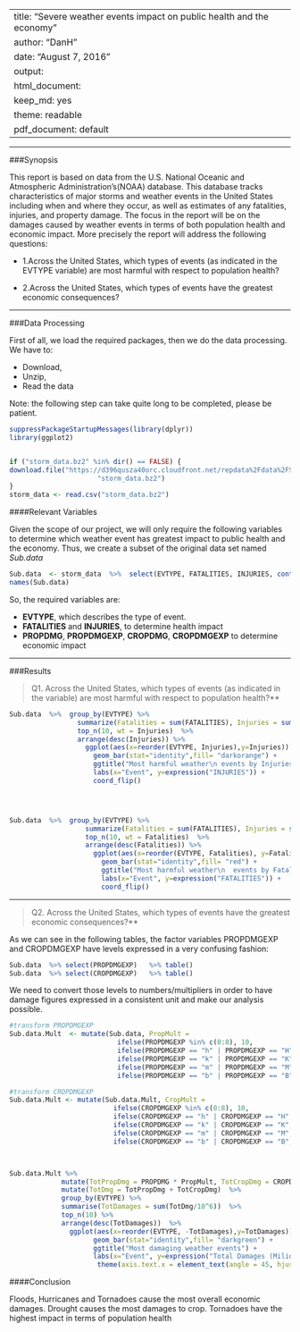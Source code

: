 
---
title: "Severe weather events impact on public health and the economy"
author: "DanH"
date: "August 7, 2016"
output:
  html_document:
    keep_md: yes
    theme: readable
  pdf_document: default
---

---

###Synopsis

This report is based on data from the U.S. National Oceanic and Atmospheric Administration's(NOAA) database. 
This database tracks characteristics of major storms and weather events in the United States including when 
and where they occur, as well as estimates of any fatalities, injuries, and property damage. The focus in the 
report will be on the damages caused by weather events in terms of both population health and economic impact.
More precisely the report will address the following questions:

* 1.Across the United States, which types of events (as indicated in the EVTYPE variable) are most harmful 
with respect to population health?

* 2.Across the United States, which types of events have the greatest economic consequences?


---

###Data Processing

First of all, we load the required packages, then we do the data processing. We have to:

* Download,
* Unzip,
* Read the data 


Note: the following step can take quite long to be completed, please be patient.

```r
suppressPackageStartupMessages(library(dplyr))   
library(ggplot2)


if ("storm_data.bz2" %in% dir() == FALSE) {
download.file("https://d396qusza40orc.cloudfront.net/repdata%2Fdata%2FStormData.csv.bz2",destfile = 
                      "storm_data.bz2")
}
storm_data <- read.csv("storm_data.bz2")
```


####Relevant Variables

Given the scope of our project, we will only require the following variables to determine which weather event has greatest impact to public health and the economy. Thus, we create a subset of the original data set named _Sub.data_

```r
Sub.data  <- storm_data  %>%  select(EVTYPE, FATALITIES, INJURIES, contains("DMG"))
names(Sub.data)
```


So, the required variables are:

* **EVTYPE**, which describes the type of event. 
* **FATALITIES** and **INJURIES**, to determine health impact
* **PROPDMG**, **PROPDMGEXP**, **CROPDMG**, **CROPDMGEXP**   to determine economic impact

---


###Results

>Q1. Across the United States, which types of events (as indicated in the variable) are most harmful with respect to population health?**


```r

Sub.data  %>%  group_by(EVTYPE) %>%
                 summarize(Fatalities = sum(FATALITIES), Injuries = sum(INJURIES)) %>%
                 top_n(10, wt = Injuries)  %>% 
                 arrange(desc(Injuries)) %>% 
                   ggplot(aes(x=reorder(EVTYPE, Injuries),y=Injuries)) +
                     geom_bar(stat="identity",fill= "darkorange") +
                     ggtitle("Most harmful weather\n events by Injuries") + 
                     labs(x="Event", y=expression("INJURIES")) +
                     coord_flip()




Sub.data  %>%  group_by(EVTYPE) %>%
                   summarize(Fatalities = sum(FATALITIES), Injuries = sum(INJURIES)) %>%
                   top_n(10, wt = Fatalities)  %>% 
                   arrange(desc(Fatalities)) %>% 
                     ggplot(aes(x=reorder(EVTYPE, Fatalities), y=Fatalities)) +  
                       geom_bar(stat="identity",fill= "red") +
                       ggtitle("Most harmful weather\n  events by Fatalities") + 
                       labs(x="Event", y=expression("FATALITIES")) +
                       coord_flip()


```


---



>Q2. Across the United States, which types of events have the greatest economic consequences?**

As we can see in the following tables, the factor variables PROPDMGEXP and CROPDMGEXP have levels expressed in a very confusing fashion:

```r
Sub.data  %>% select(PROPDMGEXP)   %>% table()
Sub.data  %>% select(CROPDMGEXP)   %>% table()

```

We need to convert those levels to numbers/multipliers in order to have damage figures expressed in a consistent unit and make our analysis possible.


```r
#transform PROPDMGEXP
Sub.data.Mult  <- mutate(Sub.data, PropMult = 
                           ifelse(PROPDMGEXP %in% c(0:8), 10,
                           ifelse(PROPDMGEXP == "h" | PROPDMGEXP == "H", 100,
                           ifelse(PROPDMGEXP == "k" | PROPDMGEXP == "K", 1000,
                           ifelse(PROPDMGEXP == "m" | PROPDMGEXP == "M", 1000000,
                           ifelse(PROPDMGEXP == "b" | PROPDMGEXP == "B", 1000000000, 0 ))))))

#transform CROPDMGEXP
Sub.data.Mult <- mutate(Sub.data.Mult, CropMult = 
                          ifelse(CROPDMGEXP %in% c(0:8), 10,
                          ifelse(CROPDMGEXP == "h" | CROPDMGEXP == "H", 100,
                          ifelse(CROPDMGEXP == "k" | CROPDMGEXP == "K", 1000,
                          ifelse(CROPDMGEXP == "m" | CROPDMGEXP == "M", 1000000,
                          ifelse(CROPDMGEXP == "b" | CROPDMGEXP == "B", 1000000000, 0 ))))))



Sub.data.Mult %>%
             mutate(TotPropDmg = PROPDMG * PropMult, TotCropDmg = CROPDMG * CropMult)  %>%  
             mutate(TotDmg = TotPropDmg + TotCropDmg)  %>%
             group_by(EVTYPE) %>%
             summarise(TotDamages = sum(TotDmg/10^6))  %>%
             top_n(10) %>%
             arrange(desc(TotDamages))  %>%
               ggplot(aes(x=reorder(EVTYPE, -TotDamages),y=TotDamages)) +
                     geom_bar(stat="identity",fill= "darkgreen") +
                     ggtitle("Most damaging weather events") + 
                     labs(x="Event", y=expression("Total Damages (Milions USD)")) +
                      theme(axis.text.x = element_text(angle = 45, hjust = 1))

```

####Conclusion
  
  Floods, Hurricanes and Tornadoes cause the most overall economic damages. Drought causes the most damages to crop. Tornadoes have the highest impact in terms of population health